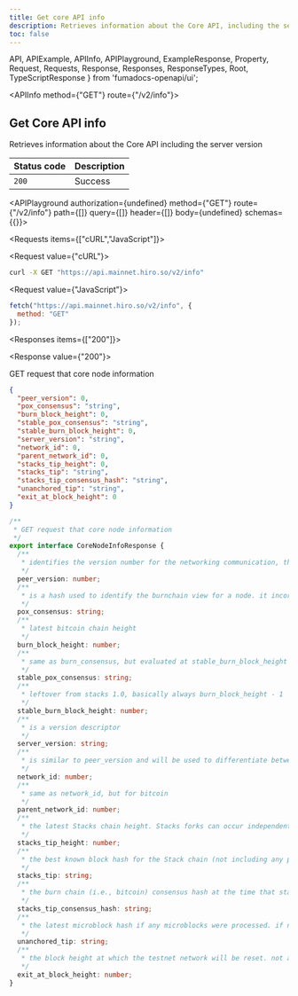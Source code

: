 ```yaml
---
title: Get core API info
description: Retrieves information about the Core API, including the server version.
toc: false
---
```


  API,
  APIExample,
  APIInfo,
  APIPlayground,
  ExampleResponse,
  Property,
  Request,
  Requests,
  Response,
  Responses,
  ResponseTypes,
  Root,
  TypeScriptResponse
} from 'fumadocs-openapi/ui';

<Root>

<API>

<APIInfo method={"GET"} route={"/v2/info"}>

## Get Core API info

Retrieves information about the Core API including the server version

| Status code | Description |
| :------ | :------ |
| `200` | Success |

<APIPlayground authorization={undefined} method={"GET"} route={"/v2/info"} path={[]} query={[]} header={[]} body={undefined} schemas={{}}>

</APIPlayground>

</APIInfo>

<APIExample>

<Requests items={["cURL","JavaScript"]}>

<Request value={"cURL"}>

```bash
curl -X GET "https://api.mainnet.hiro.so/v2/info"
```

</Request>

<Request value={"JavaScript"}>

```js
fetch("https://api.mainnet.hiro.so/v2/info", {
  method: "GET"
});
```

</Request>

</Requests>

<Responses items={["200"]}>

<Response value={"200"}>

GET request that core node information

<ResponseTypes>

<ExampleResponse>

```json
{
  "peer_version": 0,
  "pox_consensus": "string",
  "burn_block_height": 0,
  "stable_pox_consensus": "string",
  "stable_burn_block_height": 0,
  "server_version": "string",
  "network_id": 0,
  "parent_network_id": 0,
  "stacks_tip_height": 0,
  "stacks_tip": "string",
  "stacks_tip_consensus_hash": "string",
  "unanchored_tip": "string",
  "exit_at_block_height": 0
}
```

</ExampleResponse>

<TypeScriptResponse>

```ts
/**
 * GET request that core node information
 */
export interface CoreNodeInfoResponse {
  /**
   * identifies the version number for the networking communication, this should not change while a node is running, and will only change if there's an upgrade
   */
  peer_version: number;
  /**
   * is a hash used to identify the burnchain view for a node. it incorporates bitcoin chain information and PoX information. nodes that disagree on this value will appear to each other as forks. this value will change after every block
   */
  pox_consensus: string;
  /**
   * latest bitcoin chain height
   */
  burn_block_height: number;
  /**
   * same as burn_consensus, but evaluated at stable_burn_block_height
   */
  stable_pox_consensus: string;
  /**
   * leftover from stacks 1.0, basically always burn_block_height - 1
   */
  stable_burn_block_height: number;
  /**
   * is a version descriptor
   */
  server_version: string;
  /**
   * is similar to peer_version and will be used to differentiate between different testnets. this value will be different between mainnet and testnet. once launched, this value will not change
   */
  network_id: number;
  /**
   * same as network_id, but for bitcoin
   */
  parent_network_id: number;
  /**
   * the latest Stacks chain height. Stacks forks can occur independent of the Bitcoin chain, that height doesn't increase 1-to-1 with the Bitcoin height
   */
  stacks_tip_height: number;
  /**
   * the best known block hash for the Stack chain (not including any pending microblocks)
   */
  stacks_tip: string;
  /**
   * the burn chain (i.e., bitcoin) consensus hash at the time that stacks_tip was mined
   */
  stacks_tip_consensus_hash: string;
  /**
   * the latest microblock hash if any microblocks were processed. if no microblock has been processed for the current block, a 000.., hex array is returned
   */
  unanchored_tip: string;
  /**
   * the block height at which the testnet network will be reset. not applicable for mainnet
   */
  exit_at_block_height: number;
}
```

</TypeScriptResponse>

</ResponseTypes>

</Response>

</Responses>

</APIExample>

</API>

</Root>
